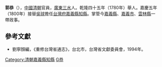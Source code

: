'''郭恭'''（{{bd|？||？||}}），[[中國|中國]][[清朝|清朝]]官員，[[廣東|廣東]][[三水|三水]]人。乾隆四十五年（1780年）舉人。嘉慶五年（1800年）接替[[吳球_(江蘇)|吳球]]擔任[[台灣府|台灣府]][[嘉義縣_(清朝)|嘉義縣]][[知縣|知縣]]。掌管今[[嘉義縣|嘉義縣]]、[[嘉義市|嘉義市]]、[[雲林縣|雲林縣]]一帶政事。

==參考文獻==
*劉寧顏編，《重修台灣省通志》，台北市，台灣省文獻委員會，1994年。

{{start box}}
{{s-before|[[吳球_(江蘇)|吳球]]}}
{{s-title|[[嘉義縣|嘉義縣]][[知縣|知縣]]|1800年上任}}
{{s-after|[[翟灝|翟灝]]}}
{{end box}}
{{清朝人物小作品}}

[[Category:清朝嘉義縣知縣|Category:清朝嘉義縣知縣]]
[[Category:郭姓|G恭]]